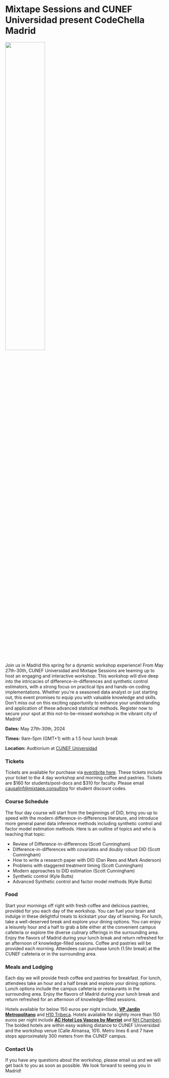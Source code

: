---
---

# Mixtape Sessions and CUNEF Universidad present <span class='font-marker'>CodeChella Madrid</span>

<img style="width: 50%;" src="/madrid/Banner.png" />

Join us in Madrid this spring for a dynamic workshop experience! From May 27th-30th, CUNEF Universidad and Mixtape Sessions are teaming up to host an engaging and interactive workshop. This workshop will dive deep into the intricacies of difference-in-differences and synthetic control estimators, with a strong focus on practical tips and hands-on coding implementations. Whether you're a seasoned data analyst or just starting out, this event promises to equip you with valuable knowledge and skills. Don't miss out on this exciting opportunity to enhance your understanding and application of these advanced statistical methods. Register now to secure your spot at this not-to-be-missed workshop in the vibrant city of Madrid!

**Dates:** May 27th-30th, 2024

**Times:** 9am-5pm (GMT+1) with a 1.5 hour lunch break

**Location:** Audtiorium at [CUNEF Universidad](https://www.cunef.edu/en/)

### Tickets

Tickets are available for purchase via [eventbrite here](https://eventbrite.com/e/792321674457). These tickets include your ticket to the 4 day workshop and morning coffee and pastries. Tickets are $160 for students/post-docs and $310 for faculty. Please email [causalinf@mixtape.consulting](mailto:causalinf@mixtape.consulting) for student discount codes.

### Course Schedule

The four day course will start from the beginnings of DID, bring you up to speed with the modern difference-in-differences literature, and introduce more general panel data inference methods including synthetic control and factor model estimation methods. Here is an outline of topics and who is teaching that topic:
- Review of Difference-in-differences <span class='italic'>(Scott Cunningham)</span>
- Difference-in-differences with covariates and doubly robust DID <span class='italic text-xs'>(Scott Cunningham)</span>
- How to write a research paper with DID <span class='italic text-xs'>(Dan Rees and Mark Anderson)</span>
- Problems with staggered treatment timing <span class='italic text-xs'>(Scott Cunningham)</span>
- Modern approaches to DID estimation <span class='italic text-xs'>(Scott Cunningham)</span>
- Synthetic control <span class='italic text-xs'>(Kyle Butts)</span>
- Advanced Synthetic control and factor model methods <span class='italic text-xs'>(Kyle Butts)</span>

### Food 

Start your mornings off right with fresh coffee and delicious pastries, provided for you each day of the workshop. You can fuel your brain and indulge in these delightful treats to kickstart your day of learning. For lunch, take a well-deserved break and explore your dining options. You can enjoy a leisurely hour and a half to grab a bite either at the convenient campus cafeteria or explore the diverse culinary offerings in the surrounding area. Enjoy the flavors of Madrid during your lunch break and return refreshed for an afternoon of knowledge-filled sessions.
Coffee and pastries will be provided each morning. Attendees can purchase lunch (1.5hr break) at the CUNEF cafeteria or in the surrounding area.

### Meals and Lodging

Each day we will provide fresh coffee and pastries for breakfast. For lunch, attendees take an hour and a half break and explore your dining options. Lunch options include the campus cafeteria or restaurants in the surrounding area. Enjoy the flavors of Madrid during your lunch break and return refreshed for an afternoon of knowledge-filled sessions.

Hotels available for below 150 euros per night include, [**VP Jardín Metropolitano**](https://www.metropolitano-hotel.com/) and [H10 Tribeca](https://www.h10hotels.com/en/madrid-hotels/h10-tribeca). Hotels available for slightly more than 150 euros per night include [**AC Hotel Los Vascos by Marriot**](https://www.marriott.com/en-us/hotels/madva-ac-hotel-los-vascos/overview/) and [NH Chamberi](https://www.nh-hotels.com/en/hotel/nh-madrid-chamberi). The bolded hotels are within easy walking distance to CUNEF Universidad and the workshop venue (Calle Almansa, 101).  Metro lines 6 and 7 have stops approximately 300 meters from the CUNEF campus. 

### Contact Us

If you have any questions about the workshop, please email us and we will get back to you as soon as possible. We look forward to seeing you in Madrid!

<Email />
